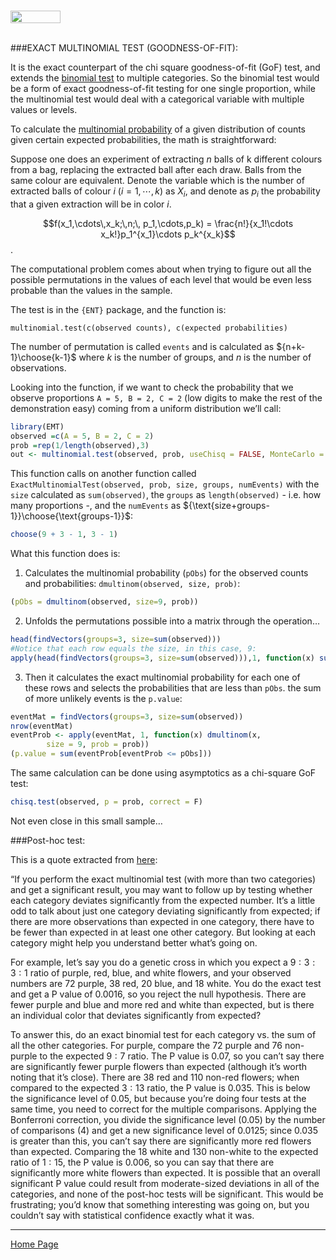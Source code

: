 <br>
<a href="http://rinterested.github.io/statistics/index.html">
<img HEIGHT="20" WIDTH="80" src="https://cloud.githubusercontent.com/assets/9312897/10556783/a27a26fa-745c-11e5-9b1a-2d5bd737387a.PNG"></a>
<br><br>

###EXACT MULTINOMIAL TEST (GOODNESS-OF-FIT):
<br>

It is the exact counterpart of the chi square goodness-of-fit (GoF) test, and extends the [binomial test](http://rinterested.github.io/statistics/sample_proportion_to_population.html) to multiple categories. So the binomial test would be a form of exact goodness-of-fit testing for one single proportion, while the multinomial test would deal with a categorical variable with multiple values or levels.

To calculate the [multinomial probability](https://en.wikipedia.org/wiki/Multinomial_distribution) of a given distribution of counts given certain expected probabilities, the math is straightforward:


Suppose one does an experiment of extracting $n$ balls of k different colours from a bag, replacing the extracted ball after each draw. Balls from the same colour are equivalent. Denote the variable which is the number of extracted balls of colour $i$ ($i = 1,\cdots, k$) as $X_i$, and denote as $p_i$ the probability that a given extraction will be in color $i$.

$$f(x_1,\cdots\,x_k;\,n;\, p_1,\cdots,p_k) = \frac{n!}{x_1!\cdots x_k!}p_1^{x_1}\cdots p_k^{x_k}$$.

The computational problem comes about when trying to figure out all the possible permutations in the values of each level that would be even less probable than the values in the sample.

The test is in the `{ENT}` package, and the function is:

`multinomial.test(c(observed counts), c(expected probabilities)`

The number of permutation is called `events` and is calculated as ${n+k-1}\choose{k-1}$ where $k$ is the number of groups, and $n$ is the number of observations.

Looking into the function, if we want to check the probability that we observe proportions `A = 5, B = 2, C = 2` (low digits to make the rest of the demonstration easy) coming from a uniform distribution we'll call:

```r
library(EMT)
observed =c(A = 5, B = 2, C = 2)
prob =rep(1/length(observed),3)
out <- multinomial.test(observed, prob, useChisq = FALSE, MonteCarlo = FALSE)
```

This function calls on another function called `ExactMultinomialTest(observed, prob, size, groups, numEvents)` with the `size` calculated as `sum(observed)`, the `groups` as `length(observed)` - i.e. how many proportions -, and the `numEvents` as ${\text{size+groups-1}}\choose{\text{groups-1}}$:

```r
choose(9 + 3 - 1, 3 - 1)
```

What this function does is:

1. Calculates the multinomial probability (`pObs`) for the observed counts and probabilities: `dmultinom(observed, size, prob)`:

```r
(pObs = dmultinom(observed, size=9, prob))
```

2. Unfolds the permutations possible into a matrix through the operation...

```r
head(findVectors(groups=3, size=sum(observed)))
#Notice that each row equals the size, in this case, 9:
apply(head(findVectors(groups=3, size=sum(observed))),1, function(x) sum(x))
```

3. Then it calculates the exact multinomial probability for each one of these rows and selects the probabilities that are less than `pObs`. the sum of more unlikely events is the `p.value`:

```r
eventMat = findVectors(groups=3, size=sum(observed))
nrow(eventMat)
eventProb <- apply(eventMat, 1, function(x) dmultinom(x, 
        size = 9, prob = prob))
(p.value = sum(eventProb[eventProb <= pObs]))
```

The same calculation can be done using asymptotics as a chi-square GoF test:

```r
chisq.test(observed, p = prob, correct = F)
```

Not even close in this small sample...


###Post-hoc test:

This is a quote extracted from [here](http://www.biostathandbook.com/exactgof.html#posthoc):


"If you perform the exact multinomial test (with more than two categories) and get a significant result, you may want to follow up by testing whether each category deviates significantly from the expected number. It's a little odd to talk about just one category deviating significantly from expected; if there are more observations than expected in one category, there have to be fewer than expected in at least one other category. But looking at each category might help you understand better what's going on.

For example, let's say you do a genetic cross in which you expect a $9:3:3:1$ ratio of purple, red, blue, and white flowers, and your observed numbers are $72$ purple, $38$ red, $20$ blue, and $18$ white. You do the exact test and get a P value of $0.0016$, so you reject the null hypothesis. There are fewer purple and blue and more red and white than expected, but is there an individual color that deviates significantly from expected?

To answer this, do an exact binomial test for each category vs. the sum of all the other categories. For purple, compare the $72$ purple and $76$ non-purple to the expected $9:7$ ratio. The P value is $0.07$, so you can't say there are significantly fewer purple flowers than expected (although it's worth noting that it's close). There are $38$ red and $110$ non-red flowers; when compared to the expected $3:13$ ratio, the P value is $0.035$. This is below the significance level of $0.05$, but because you're doing four tests at the same time, you need to correct for the multiple comparisons. Applying the Bonferroni correction, you divide the significance level ($0.05$) by the number of comparisons ($4$) and get a new significance level of $0.0125$; since $0.035$ is greater than this, you can't say there are significantly more red flowers than expected. Comparing the $18$ white and $130$ non-white to the expected ratio of $1:15$, the P value is $0.006$, so you can say that there are significantly more white flowers than expected.
It is possible that an overall significant P value could result from moderate-sized deviations in all of the categories, and none of the post-hoc tests will be significant. This would be frustrating; you'd know that something interesting was going on, but you couldn't say with statistical confidence exactly what it was.

---

<a href="http://rinterested.github.io/statistics/index.html">Home Page</a>
